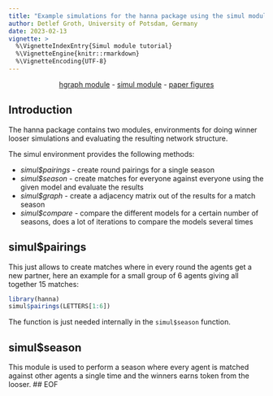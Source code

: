```yaml
---
title: "Example simulations for the hanna package using the simul module"
author: Detlef Groth, University of Potsdam, Germany
date: 2023-02-13
vignette: >
  %\VignetteIndexEntry{Simul module tutorial}
  %\VignetteEngine{knitr::rmarkdown}
  %\VignetteEncoding{UTF-8}
---
```


<center>[hgraph module](hgraph.html) - [simul module](simul-tutorial.html) -
[paper figures](figures.html)</center>

## Introduction

The hanna package contains two modules, environments for doing winner looser
simulations and evaluating the resulting network structure.

The simul environment provides the following methods:

* _simul$pairings_ - create round pairings for a single season
* _simul$season_ - create matches for everyone against everyone using the given model and evaluate the results
* _simul$graph_ - create a adjacency matrix out of the results for a match season
* _simul$compare_ - compare the different models for a certain number of seasons, does a lot of iterations to compare the models several times

## simul$pairings

This just allows to create matches where in every round the agents get a new partner, here an example for a small group of 6 agents giving all together 15 matches:

```r
library(hanna)
simul$pairings(LETTERS[1:6])
```

The function is just needed internally in the `simul$season` function.

## simul$season

This module is used to perform a season where every agent is matched against
other agents a single time and the winners earns token from the looser. ## EOF



